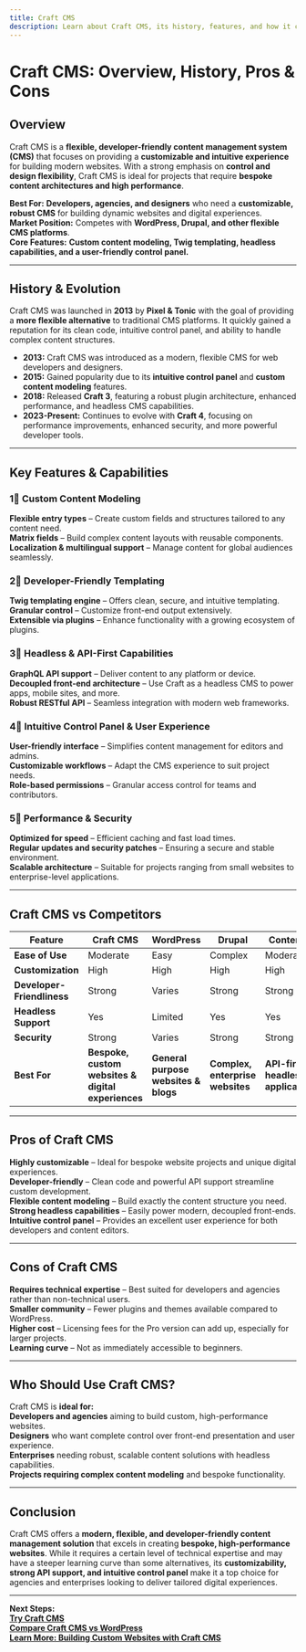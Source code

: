 ```yaml
---
title: Craft CMS  
description: Learn about Craft CMS, its history, features, and how it compares to other CMS platforms.
---
```


# **Craft CMS: Overview, History, Pros & Cons**

## **Overview**  
Craft CMS is a **flexible, developer-friendly content management system (CMS)** that focuses on providing a **customizable and intuitive experience** for building modern websites. With a strong emphasis on **control and design flexibility**, Craft CMS is ideal for projects that require **bespoke content architectures and high performance**.

 **Best For:** **Developers, agencies, and designers** who need a **customizable, robust CMS** for building dynamic websites and digital experiences.  
 **Market Position:** Competes with **WordPress, Drupal, and other flexible CMS platforms**.  
 **Core Features:** **Custom content modeling, Twig templating, headless capabilities, and a user-friendly control panel.**

---

## **History & Evolution**  
Craft CMS was launched in **2013** by **Pixel & Tonic** with the goal of providing a **more flexible alternative** to traditional CMS platforms. It quickly gained a reputation for its clean code, intuitive control panel, and ability to handle complex content structures.

- **2013:** Craft CMS was introduced as a modern, flexible CMS for web developers and designers.
- **2015:** Gained popularity due to its **intuitive control panel** and **custom content modeling** features.
- **2018:** Released **Craft 3**, featuring a robust plugin architecture, enhanced performance, and headless CMS capabilities.
- **2023-Present:** Continues to evolve with **Craft 4**, focusing on performance improvements, enhanced security, and more powerful developer tools.

---

## **Key Features & Capabilities**

### **1⃣ Custom Content Modeling**  
 **Flexible entry types** – Create custom fields and structures tailored to any content need.  
 **Matrix fields** – Build complex content layouts with reusable components.  
 **Localization & multilingual support** – Manage content for global audiences seamlessly.

### **2⃣ Developer-Friendly Templating**  
 **Twig templating engine** – Offers clean, secure, and intuitive templating.  
 **Granular control** – Customize front-end output extensively.  
 **Extensible via plugins** – Enhance functionality with a growing ecosystem of plugins.

### **3⃣ Headless & API-First Capabilities**  
 **GraphQL API support** – Deliver content to any platform or device.  
 **Decoupled front-end architecture** – Use Craft as a headless CMS to power apps, mobile sites, and more.  
 **Robust RESTful API** – Seamless integration with modern web frameworks.

### **4⃣ Intuitive Control Panel & User Experience**  
 **User-friendly interface** – Simplifies content management for editors and admins.  
 **Customizable workflows** – Adapt the CMS experience to suit project needs.  
 **Role-based permissions** – Granular access control for teams and contributors.

### **5⃣ Performance & Security**  
 **Optimized for speed** – Efficient caching and fast load times.  
 **Regular updates and security patches** – Ensuring a secure and stable environment.  
 **Scalable architecture** – Suitable for projects ranging from small websites to enterprise-level applications.

---

## **Craft CMS vs Competitors**

| Feature                   | Craft CMS               | WordPress             | Drupal                | Contentful            | Statamic             |
|---------------------------|-------------------------|-----------------------|-----------------------|-----------------------|----------------------|
| **Ease of Use**           |  Moderate             |  Easy               |  Complex             |  Moderate           |  Easy              |
| **Customization**         |  High                 |  High               |  High               |  High               |  High              |
| **Developer-Friendliness**|  Strong               |  Varies             |  Strong             |  Strong             |  Strong            |
| **Headless Support**      |  Yes                  |  Limited            |  Yes                |  Yes                |  Yes               |
| **Security**              |  Strong               |  Varies             |  Strong             |  Strong             |  Strong            |
| **Best For**              | **Bespoke, custom websites & digital experiences** | **General purpose websites & blogs** | **Complex, enterprise websites** | **API-first, headless applications** | **Modern, flat-file CMS solutions** |

---

## **Pros of Craft CMS**  
 **Highly customizable** – Ideal for bespoke website projects and unique digital experiences.  
 **Developer-friendly** – Clean code and powerful API support streamline custom development.  
 **Flexible content modeling** – Build exactly the content structure you need.  
 **Strong headless capabilities** – Easily power modern, decoupled front-ends.  
 **Intuitive control panel** – Provides an excellent user experience for both developers and content editors.

---

## **Cons of Craft CMS**  
 **Requires technical expertise** – Best suited for developers and agencies rather than non-technical users.  
 **Smaller community** – Fewer plugins and themes available compared to WordPress.  
 **Higher cost** – Licensing fees for the Pro version can add up, especially for larger projects.  
 **Learning curve** – Not as immediately accessible to beginners.

---

## **Who Should Use Craft CMS?**  
Craft CMS is **ideal for:**  
 **Developers and agencies** aiming to build custom, high-performance websites.  
 **Designers** who want complete control over front-end presentation and user experience.  
 **Enterprises** needing robust, scalable content solutions with headless capabilities.  
 **Projects requiring complex content modeling** and bespoke functionality.

---

## **Conclusion**  
Craft CMS offers a **modern, flexible, and developer-friendly content management solution** that excels in creating **bespoke, high-performance websites**. While it requires a certain level of technical expertise and may have a steeper learning curve than some alternatives, its **customizability, strong API support, and intuitive control panel** make it a top choice for agencies and enterprises looking to deliver tailored digital experiences.

---

 **Next Steps:**  
 **[Try Craft CMS](https://craftcms.com/)**  
 **[Compare Craft CMS vs WordPress](#)**  
 **[Learn More: Building Custom Websites with Craft CMS](#)**
